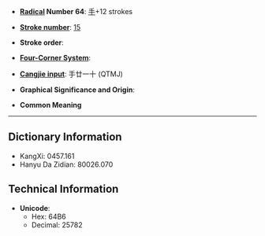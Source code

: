 * '''[[Wiktionary:Chinese radical index| Radical]] Number 64''': [[Wiktionary:Chinese radical index 手|手]]+12 strokes

* '''[[Wiktionary:Chinese total strokes index|Stroke number]]''': [[Wiktionary:Chinese total strokes index 15|15]]

* '''Stroke order''': 

* '''[[Wiktionary:Chinese four corner index|Four-Corner System]]''': 

* '''[[Wiktionary:Chinese Cangjie index|Cangjie input]]''': 手廿一十 (QTMJ)

* '''Graphical Significance and Origin''': 

* '''Common Meaning'''

----

== Dictionary Information ==

* KangXi: 0457.161
* Hanyu Da Zidian: 80026.070

== Technical Information ==

* '''Unicode''':
** Hex: 64B6
** Decimal: 25782